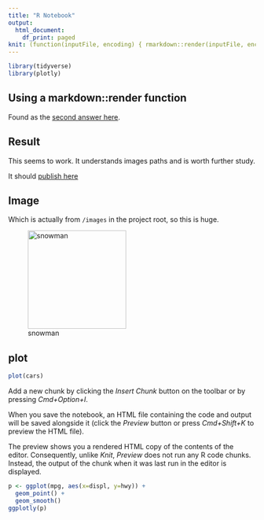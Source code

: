 ```yaml
---
title: "R Notebook"
output:
  html_document:
    df_print: paged
knit: (function(inputFile, encoding) { rmarkdown::render(inputFile, encoding = encoding, output_dir = "docs") })
---
```


```r
library(tidyverse)
library(plotly)
```


## Using a markdown::render function

Found as the [second answer here](https://stackoverflow.com/questions/26174565/r-in-rstudio-how-do-i-make-knitr-output-to-a-different-folder-to-avoid-clutteri).

## Result

This seems to work. It understands images paths and is worth further study.

It should [publish here](https://critmcdonald.github.io/r-publishing-test/04_knitropt.html)

## Image

Which is actually from `/images` in the project root, so this is huge.

![snowman](images/snowman.png){width=200px}

## plot

```r
plot(cars)
```

Add a new chunk by clicking the *Insert Chunk* button on the toolbar or by pressing *Cmd+Option+I*.

When you save the notebook, an HTML file containing the code and output will be saved alongside it (click the *Preview* button or press *Cmd+Shift+K* to preview the HTML file). 

The preview shows you a rendered HTML copy of the contents of the editor. Consequently, unlike *Knit*, *Preview* does not run any R code chunks. Instead, the output of the chunk when it was last run in the editor is displayed.

```r
p <- ggplot(mpg, aes(x=displ, y=hwy)) +
  geom_point() +
  geom_smooth()
ggplotly(p)
```

